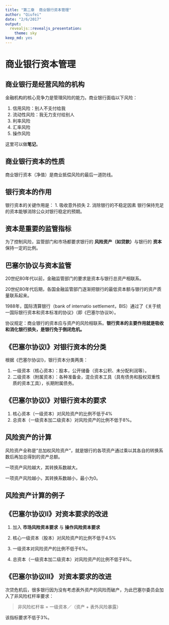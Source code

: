 ```yaml
---
title: "第二章  商业银行资本管理"
author: "Qiufei"
date: "2/6/2017"
output:
  revealjs::revealjs_presentation:
    theme: sky
keep_md: yes
---
```



# 商业银行资本管理 #

## 商业银行是经营风险的机构 ##
金融机构的核心竞争力是管理风险的能力。商业银行面临以下风险：

1. 信用风险：别人不支付给我
2. 流动性风险：我无力支付给别人
3. 利率风险
4. 汇率风险
5. 操作风险

<div class="notes">

这里可以做**笔记**。

</div>


## 商业银行资本的性质 ##

商业银行资本（净值）是商业抵偿风险的最后一道防线。

## 银行资本的作用 ##
银行资本的关键作用是：
1. 吸收意外损失
2. 消除银行的不稳定因素
银行保持充足的资本能够消除公众对银行稳定的预期。

## 资本是重要的监管指标 ##

为了控制风险，监管部门和市场都要求银行的
**风险资产（如贷款）**与银行的
**资本**保持一定的比例。

## 巴塞尔协议与资本监管 ##
20世纪80年代以前，金融监管部门的要求是资本与银行总资产相联系。

20世纪80年代后期，各国金融监管部门逐渐把银行的最低资本额与银行的资产质量联系起来。

1988年，国际清算银行（bank of internatio settlement，BIS）通过了《关于统一国际银行资本和资本标准的协议》（即《巴塞尔协议I》）。

协议规定：商业银行的资本应与资产的风险相联系。**银行资本的主要作用就是吸收和消化银行损失，是银行免于倒闭危机。**

## 《巴塞尔协议I》对银行资本的分类 ##
根据《巴塞尔协议I》，银行资本分类两类：

1. 一级资本（核心资本）：股本，公开储备（资本公积、未分配利润等）。
2. 二级资本（附属资本）：各种准备金，混合资本工具（具有债务和股权双重性质的资本工具），长期附属债务。

## 《巴塞尔协议I》对银行资本的要求 ##

1. 核心资本（一级资本）对风险资产的比例不低于4%
2. 总资本（一级资本加二级资本）对风险资产的比例不低于8%。

## 风险资产的计算 ##
风险资产全称是“总加权风险资产”，就是银行的各项资产通过乘以其各自的转换系数后再加总得到的资产总额。

一项资产风险越大，其转换系数越大。

一项资产风险越小，其转换系数越小，最小为0。

## 风险资产计算的例子 ##

## 《巴塞尔协议II》对资本要求的改进 ##

1. 加入
**市场风险资本要求**
与
**操作风险资本要求**

2. 核心一级资本（股本）对风险资产的比例不低于4.5%
3. 一级资本对风险资产的比例不低于6%。
4. 总资本（一级资本加二级资本）对风险资产的比例不低于8%。

## 《巴塞尔协议III》 对资本要求的改进 ##

次贷危机后，很多银行因为没有考虑表外资产的风险而破产，为此巴塞尔委员会加入了非风险杠杆率要求：

> 非风险杠杆率 = 一级资本／（资产 + 表外风险暴露）

该指标要求不低于3%。

